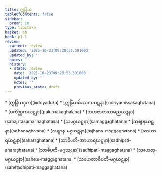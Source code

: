 ```yaml
---
title: ဣန္ဒြိယ
tableOfContents: false
sidebar:
  order: 10
type: tipitaka
basket: ab
book: p1-1
review:
  current: review
  updated: '2025-10-23T09:20:55.301003'
  updated_by: ''
  notes: ''
  history:
  - state: review
    date: '2025-10-23T09:20:55.301003'
    updated_by: ''
    notes: ''
    previous_state: draft
---
```



<ReviewStatus review={frontmatter.review} showDetails={true} />

<HypothesisAnnotation frontmatter={frontmatter} />

<DynamicBreadcrumb />



<TableOfContents book="p1-1">
* [ဣန္ဒြိယဒုက](indriyaduka)
* [ဣန္ဒြိယမိဿကဃဋနာ](indriyamissakaghatana)
* [ပကိဏ္ဏကဃဋနာ](pakinnakaghatana)
* [သဟဇာတသာမညဃဋနာ](sahajatasamannaghatana)
* [သမဂ္ဂဃဋနာ](samaggaghatana)
* [သဈာနဃဋနာ](sajhanaghatana)
* [သဈာန-မဂ္ဂဃဋနာ](sajhana-maggaghatana)
* [သာဟာရဃဋနာ](saharaghatana)
* [သာဓိပတိ-အာဟာရဃဋနာ](sadhipati-aharaghatana)
* [သာဓိပတိ-မဂ္ဂဃဋနာ](sadhipati-maggaghatana)
* [သဟေတု-မဂ္ဂဃဋနာ](sahetu-maggaghatana)
* [သဟေတာဓိပတိ-မဂ္ဂဃဋနာ](sahetadhipati-maggaghatana)
</TableOfContents>